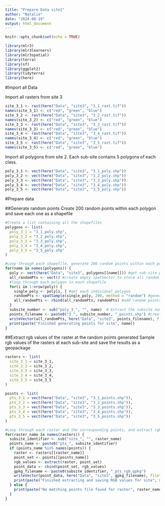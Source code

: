 ```yaml
---
title: "Prepare Data site2"
author: "Natalie"
date: "2024-08-19"
output: html_document
---
```


```r
knitr::opts_chunk$set(echo = TRUE)
```

```r
library(mlr3)
library(mlr3learners)
library(mlr3spatial)
library(terra)
library(sf)
library(ggplot2)
library(tidyterra)
library(here)
```

#Import all Data

Import all rasters from site 3
```r
site_3_1 <- rast(here("Data", "site3", "3_1_rast.tif"))
names(site_3_1) <- c("red", "green", "blue")
site_3_2 <- rast(here("Data", "site3", "3_2_rast.tif"))
names(site_3_2) <- c("red", "green", "blue")
site_3_3 <- rast(here("Data", "site3", "3_3_rast.tif"))
names(site_3_3) <- c("red", "green", "blue")
site_3_4 <- rast(here("Data", "site3", "3_4_rast.tif"))
names(site_3_4) <- c("red", "green", "blue")
site_3_5 <- rast(here("Data", "site3", "3_5_rast.tif"))
names(site_3_5) <- c("red", "green", "blue")
```

Import all polygons from site 2. Each sub-site contains 5 polygons of each class. 
```r
poly_3_1 <- vect(here("Data", "site3", "3_1_poly.shp"))
poly_3_2 <- vect(here("Data", "site3", "3_2_poly.shp"))
poly_3_3 <- vect(here("Data", "site3", "3_3_poly.shp"))
poly_3_4 <- vect(here("Data", "site3", "3_4_poly.shp"))
poly_3_5 <- vect(here("Data", "site3", "3_5_poly.shp"))
```

#Prepare data

##Generate random points
Create 200 random points within each polygon and save each one as a shapefile
```r
#Create a list containing all the shapefiles
polygons <- list(
  poly_3_1 = "3_1_poly.shp",
  poly_3_2 = "3_2_poly.shp",
  poly_3_3 = "3_3_poly.shp",
  poly_3_4 = "3_4_poly.shp",
  poly_3_5 = "3_5_poly.shp"
)
```

```r
#Loop through each shapefile, generate 200 random points within each polygon, and save the points as a shapefile. 
for(name in names(polygons)) {
  poly <- vect(here("Data", "site3", polygons[[name]])) #get sub-site polygons
  all_randomPts <- vect() #create empty spatVector to store all random points
  #loop through each polygon in each shapefile
  for(i in 1:nrow(poly)) {
    single_poly <- poly[i, ] #get each individual polygon
    randomPts <- spatSample(single_poly, 200, method = "random") #generate 200 random points in each polygon
    all_randomPts <- rbind(all_randomPts, randomPts) #add random points to the empty spatVector
  }
  subsite_number <- sub("poly_3_", "", name)  # Extract the subsite number
  points_filename <- paste0("3_", subsite_number, "_points.shp") #create filename for the new points dataset
  writeVector(all_randomPts, here("Data", "site3", points_filename), filetype = "ESRI Shapefile")
  print(paste("Finished generating points for site", name))
}
```
##Extract rgb values of the raster at the random points generated
Sample rgb values of the rasters at each sub-site and save the results as a geopackage
```r
rasters <- list(
  site_3_1 = site_3_1,
  site_3_2 = site_3_2,
  site_3_3 = site_3_3,
  site_3_4 = site_3_4,
  site_3_5 = site_3_5
)
```

```r
points <- list(
  pts_3_1 = vect(here("Data", "site3", "3_1_points.shp")),
  pts_3_2 = vect(here("Data", "site3", "3_2_points.shp")),
  pts_3_3 = vect(here("Data", "site3", "3_3_points.shp")),
  pts_3_4 = vect(here("Data", "site3", "3_4_points.shp")),
  pts_3_5 = vect(here("Data", "site3", "3_5_points.shp"))
)
```

```r
#Loop through each raster and the corresponding points, and extract rgb values
for(raster_name in names(rasters)) {
  subsite_identifier <- sub("site_", "", raster_name)
  points_name <- paste0("pts_", subsite_identifier)
  if (points_name %in% names(points)) {
    raster <- rasters[[raster_name]]
    point_set <- points[[points_name]]
    rgb_values <- extract(raster, point_set)
    point_data <- cbind(point_set, rgb_values)
    gpkg_filename <- paste0(subsite_identifier, "_pts_rgb.gpkg")
    writeVector(point_data, here("Data", "site3", gpkg_filename), filetype = "GPKG")
    print(paste("Finished extracting and saving RGB values for site", subsite_identifier))
  } else {
    print(paste("No matching points file found for raster", raster_name))
  }
}
```


